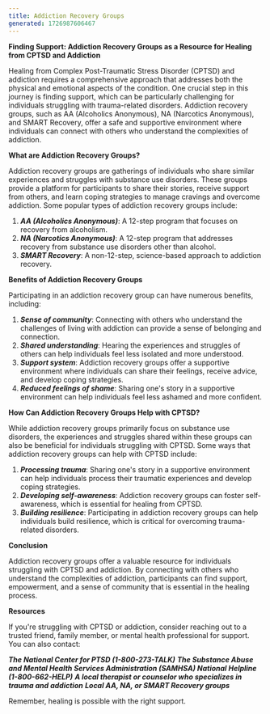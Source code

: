 ```yaml
---
title: Addiction Recovery Groups
generated: 1726987606467
---
```


**Finding Support: Addiction Recovery Groups as a Resource for Healing from CPTSD and Addiction**

Healing from Complex Post-Traumatic Stress Disorder (CPTSD) and addiction requires a comprehensive approach that addresses both the physical and emotional aspects of the condition. One crucial step in this journey is finding support, which can be particularly challenging for individuals struggling with trauma-related disorders. Addiction recovery groups, such as AA (Alcoholics Anonymous), NA (Narcotics Anonymous), and SMART Recovery, offer a safe and supportive environment where individuals can connect with others who understand the complexities of addiction.

**What are Addiction Recovery Groups?**

Addiction recovery groups are gatherings of individuals who share similar experiences and struggles with substance use disorders. These groups provide a platform for participants to share their stories, receive support from others, and learn coping strategies to manage cravings and overcome addiction. Some popular types of addiction recovery groups include:

1. **_AA (Alcoholics Anonymous)_**: A 12-step program that focuses on recovery from alcoholism.
2. **_NA (Narcotics Anonymous)_**: A 12-step program that addresses recovery from substance use disorders other than alcohol.
3. **_SMART Recovery_**: A non-12-step, science-based approach to addiction recovery.

**Benefits of Addiction Recovery Groups**

Participating in an addiction recovery group can have numerous benefits, including:

1. **_Sense of community_**: Connecting with others who understand the challenges of living with addiction can provide a sense of belonging and connection.
2. **_Shared understanding_**: Hearing the experiences and struggles of others can help individuals feel less isolated and more understood.
3. **_Support system_**: Addiction recovery groups offer a supportive environment where individuals can share their feelings, receive advice, and develop coping strategies.
4. **_Reduced feelings of shame_**: Sharing one's story in a supportive environment can help individuals feel less ashamed and more confident.

**How Can Addiction Recovery Groups Help with CPTSD?**

While addiction recovery groups primarily focus on substance use disorders, the experiences and struggles shared within these groups can also be beneficial for individuals struggling with CPTSD. Some ways that addiction recovery groups can help with CPTSD include:

1. **_Processing trauma_**: Sharing one's story in a supportive environment can help individuals process their traumatic experiences and develop coping strategies.
2. **_Developing self-awareness_**: Addiction recovery groups can foster self-awareness, which is essential for healing from CPTSD.
3. **_Building resilience_**: Participating in addiction recovery groups can help individuals build resilience, which is critical for overcoming trauma-related disorders.

**Conclusion**

Addiction recovery groups offer a valuable resource for individuals struggling with CPTSD and addiction. By connecting with others who understand the complexities of addiction, participants can find support, empowerment, and a sense of community that is essential in the healing process.

**Resources**

If you're struggling with CPTSD or addiction, consider reaching out to a trusted friend, family member, or mental health professional for support. You can also contact:

**_The National Center for PTSD (1-800-273-TALK)_**
**_The Substance Abuse and Mental Health Services Administration (SAMHSA) National Helpline (1-800-662-HELP)_**
**_A local therapist or counselor who specializes in trauma and addiction_**
**_Local AA, NA, or SMART Recovery groups_**

Remember, healing is possible with the right support.
